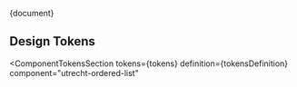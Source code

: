<!-- @license CC0-1.0 -->


<Meta title="CSS Component/Ordered List/README" />

<Description>{document}</Description>

## Design Tokens

<ComponentTokensSection
  tokens={tokens}
  definition={tokensDefinition}
  component="utrecht-ordered-list"
></ComponentTokensSection>
